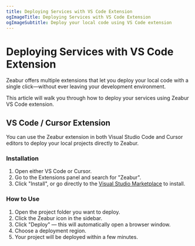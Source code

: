 ```yaml
---
title: Deploying Services with VS Code Extension
ogImageTitle: Deploying Services with VS Code Extension
ogImageSubtitle: Deploy your local code using VS Code extension
---
```


# Deploying Services with VS Code Extension

Zeabur offers multiple extensions that let you deploy your local code with a single click—without ever leaving your development environment.

This article will walk you through how to deploy your services using Zeabur VS Code extension.

## VS Code / Cursor Extension

You can use the Zeabur extension in both Visual Studio Code and Cursor editors to deploy your local projects directly to Zeabur.

### Installation

1. Open either VS Code or Cursor.
2. Go to the Extensions panel and search for "Zeabur".
3. Click "Install", or go directly to the [Visual Studio Marketplace](https://marketplace.visualstudio.com/items?itemName=Zeabur.zeabur-vscode) to install.

### How to Use

1. Open the project folder you want to deploy.
2. Click the Zeabur icon in the sidebar.
3. Click "Deploy" — this will automatically open a browser window.
4. Choose a deployment region.
5. Your project will be deployed within a few minutes.
